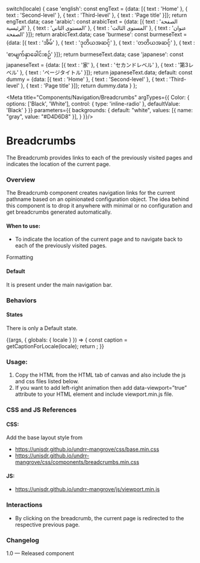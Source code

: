 
  switch(locale) {
    case 'english': const engText = {data: [{
    text : 'Home'
  },
  {
    text : 'Second-level'
  },
  {
    text : 'Third-level'
  },
  {
    text : 'Page title'
  }]}; return engText.data;
    case 'arabic': const arabicText = {data: [{
    text : 'الصفحة الرئيسية'
  },
  {
    text : 'المستوى الثاني'
  },
  {
    text : 'المستوى الثالث'
  },
  {
    text : 'عنوان الصفحة'
  }]}; return arabicText.data;
    case 'burmese': const burmeseText = {data: [{
    text : 'အိမ်'
  },
  {
    text : 'ဒုတိယအဆင့်'
  },
  {
    text : 'တတိယအဆင့်'
  },
  {
    text : 'စာမျက်နှာခေါင်းစဉ်'
  }]}; return burmeseText.data;
    case 'japanese': const japaneseText = {data: [{
    text : '家'
  },
  {
    text : 'セカンドレベル'
  },
  {
    text : '第3レベル'
  },
  {
    text : 'ページタイトル'
  }]}; return japaneseText.data;
    default:
      const dummy =  {data: [{
    text : 'Home'
  },
  {
    text : 'Second-level'
  },
  {
    text : 'Third-level'
  },
  {
    text : 'Page title'
  }]};
  return dummy.data
  }
};

<Meta title="Components/Navigation/Breadcrumbs"
  argTypes={{
    Color: {
      options: ['Black', 'White'],
      control: { type: 'inline-radio' },
      defaultValue: 'Black'
    }
  }}
  parameters={{
    backgrounds: {
      default: "white",
      values: [{ name: "gray", value: "#D4D6D8" }],
    }
  }}/>

# Breadcrumbs
The Breadcrumb provides links to each of the previously visited pages and indicates the location of the current page.

### Overview
The Breadcrumb component creates navigation links for the current pathname based on an opinionated configuration object. The idea behind this component is to drop it anywhere with minimal or no configuration and get breadcrumbs generated automatically.

#### When to use:
- To indicate the location of the current page and to navigate back to each of the previously visited pages.

Formatting
#### Default
It is present under the main navigation bar.

### Behaviors
#### States
There is only a Default state.

<Canvas>
<Story name="Breadcrumbs" parameters={{ backgrounds: { default: "gray" } }}>
  {(args, { globals: { locale } }) => {
    const caption = getCaptionForLocale(locale);
    return <Breadcrumbcomponent data={caption} {...args} ></Breadcrumbcomponent>;
  }}
</Story>
</Canvas>

### Usage:
1. Copy the HTML from the HTML tab of canvas and also include the js and css files listed below.
2. If you want to add left-right animation then add data-viewport=”true” attribute to your HTML element and include viewport.min.js file.

### CSS and JS References

#### CSS:
Add the base layout style from

- https://unisdr.github.io/undrr-mangrove/css/base.min.css
- https://unisdr.github.io/undrr-mangrove/css/components/breadcrumbs.min.css

#### JS:
- https://unisdr.github.io/undrr-mangrove/js/viewport.min.js

### Interactions
- By clicking on the breadcrumb, the current page is redirected to the respective previous page.

### Changelog
1.0 — Released component
